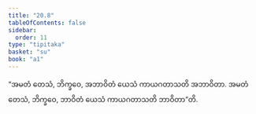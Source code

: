 ```yaml
---
title: "20.8"
tableOfContents: false
sidebar:
  order: 11
type: "tipitaka"
basket: "su"
book: "a1"
---
```



<DynamicBreadcrumb />

<Division number="607" book="a1">

<Paragraph number="476" book="a1">
“အမတံ တေသံ, ဘိက္ခဝေ, အဘာဝိတံ ယေသံ ကာယဂတာသတိ အဘာဝိတာ. အမတံ တေသံ, ဘိက္ခဝေ, ဘာဝိတံ ယေသံ ကာယဂတာသတိ ဘာဝိတာ”တိ.
</Paragraph>
</Division>